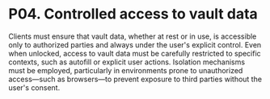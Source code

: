 # P04. Controlled access to vault data

Clients must ensure that vault data, whether at rest or in use, is accessible only to authorized
parties and always under the user's explicit control. Even when unlocked, access to vault data must
be carefully restricted to specific contexts, such as autofill or explicit user actions. Isolation
mechanisms must be employed, particularly in environments prone to unauthorized access—such as
browsers—to prevent exposure to third parties without the user's consent.
